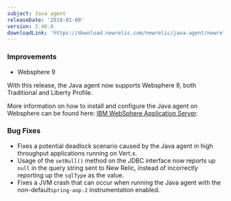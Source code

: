 ```yaml
---
subject: Java agent
releaseDate: '2018-01-08'
version: 3.46.0
downloadLink: 'https://download.newrelic.com/newrelic/java-agent/newrelic-agent/3.46.0'
---
```


### Improvements

* Websphere 9

With this release, the Java agent now supports Websphere 9, both Traditional and Liberty Profile.

More information on how to install and configure the Java agent on Websphere can be found here: [IBM WebSphere Application Server](/docs/agents/java-agent/additional-installation/ibm-websphere-application-server).

### Bug Fixes

* Fixes a potential deadlock scenario caused by the Java agent in high throughput applications running on Vert.x.
* Usage of the `setNull()` method on the JDBC interface now reports up `null` in the query string sent to New Relic, instead of incorrectly reporting up the `sqlType` as the value.
* Fixes a JVM crash that can occur when running the Java agent with the non-default`spring-aop-2` instrumentation enabled.
